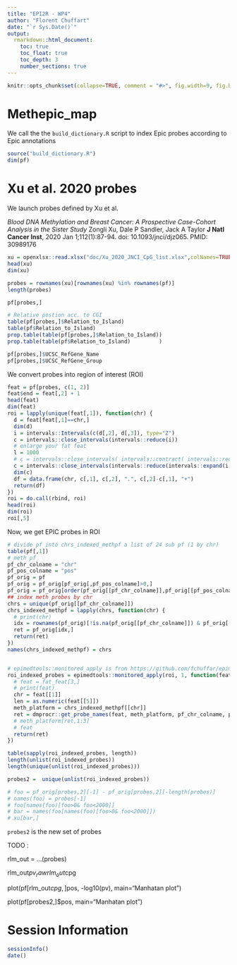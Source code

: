 ```yaml
---
title: "EPI2R - WP4"
author: "Florent Chuffart"
date: "`r Sys.Date()`"
output:
  rmarkdown::html_document:
    toc: true
    toc_float: true
    toc_depth: 3
    number_sections: true
---
```



```r
knitr::opts_chunk$set(collapse=TRUE, comment = "#>", fig.width=9, fig.height=6, eval=TRUE, echo=TRUE, results="verbatim")
```


# Methepic_map

We call the the `build_dictionary.R` script to index Epic probes according to Epic annotations

```r
source("build_dictionary.R")
dim(pf)
```

# Xu et al. 2020 probes

We launch probes defined by Xu et al.

*Blood DNA Methylation and Breast Cancer: A Prospective Case-Cohort Analysis in the Sister Study*
Zongli Xu, Dale P Sandler, Jack A Taylor
**J Natl Cancer Inst**, 2020 Jan 1;112(1):87-94.  doi: 10.1093/jnci/djz065.
PMID: 30989176


```r
xu = openxlsx::read.xlsx("doc/Xu_2020_JNCI_CpG_list.xlsx",colNames=TRUE, rowNames=TRUE)
head(xu)
dim(xu)

probes = rownames(xu)[rownames(xu) %in% rownames(pf)]
length(probes)

pf[probes,]

# Relative postion acc. to CGI
table(pf[probes,]$Relation_to_Island)
table(pf$Relation_to_Island)
prop.table(table(pf[probes,]$Relation_to_Island))
prop.table(table(pf$Relation_to_Island)         )

pf[probes,]$UCSC_RefGene_Name      
pf[probes,]$UCSC_RefGene_Group     

```

We convert probes into region of interest (ROI)

```r
feat = pf[probes, c(1, 2)]
feat$end = feat[,2] + 1
head(feat)
dim(feat)
roi = lapply(unique(feat[,1]), function(chr) {
  d = feat[feat[,1]==chr,]
  dim(d)
  i = intervals::Intervals(c(d[,2], d[,3]), type="Z")
  c = intervals::close_intervals(intervals::reduce(i))
  # enlarge your fat feat
  l = 1000
  # c = intervals::close_intervals( intervals::contract( intervals::reduce(intervals::expand(i, l)), l) )
  c = intervals::close_intervals(intervals::reduce(intervals::expand(i, l)))
  dim(c)
  df = data.frame(chr, c[,1], c[,2], ".", c[,2]-c[,1], "+")
  return(df)
})
roi = do.call(rbind, roi)
head(roi)
dim(roi)
roi[,5]
```

Now, we get EPIC probes in ROI

```r
# divide pf into chrs_indexed_methpf a list of 24 sub pf (1 by chr)
table(pf[,1])
# meth pf
pf_chr_colname = "chr"
pf_pos_colname = "pos"
pf_orig = pf
pf_orig = pf_orig[pf_orig[,pf_pos_colname]>0,]    
pf_orig = pf_orig[order(pf_orig[[pf_chr_colname]],pf_orig[[pf_pos_colname]]), ]
## index meth probes by chr
chrs = unique(pf_orig[[pf_chr_colname]])
chrs_indexed_methpf = lapply(chrs, function(chr) {
  # print(chr)
  idx = rownames(pf_orig)[!is.na(pf_orig[[pf_chr_colname]]) & pf_orig[[pf_chr_colname]]==chr]  
  ret = pf_orig[idx,]
  return(ret)
})
names(chrs_indexed_methpf) = chrs


# epimedtools::monitored_apply is from https://github.com/fchuffar/epimedtools devtools::install_github("fchuffar/epimedtools")
roi_indexed_probes = epimedtools::monitored_apply(roi, 1, function(feat) {
  # feat = fat_feat[3,]
  # print(feat)
  chr = feat[[1]]
  len = as.numeric(feat[[5]])
  meth_platform = chrs_indexed_methpf[[chr]]
  ret = dmprocr::get_probe_names(feat, meth_platform, pf_chr_colname, pf_pos_colname, 0, len) 
  # meth_platform[ret,1:3]
  # feat
  return(ret)
})

table(sapply(roi_indexed_probes, length))
length(unlist(roi_indexed_probes))
length(unique(unlist(roi_indexed_probes)))

probes2 =  unique(unlist(roi_indexed_probes))

# foo = pf_orig[probes,2][-1] - pf_orig[probes,2][-length(probes)]
# names(foo) = probes[-1]
# foo[names(foo)[foo>0& foo<2000]]
# bar = names(foo[names(foo)[foo>0& foo<2000]])
# xu[bar,]
```

`probes2` is the new set of probes

TODO : 

rlm_out = ...(probes)

rlm_out$pv_raw
rlm_out$cpg

plot(pf[rlm_out$cpg,]$pos, -log10(pv), main="Manhatan plot")

plot(pf[probes2,]$pos, main="Manhatan plot")





# Session Information

```r
sessionInfo()
date()
```



























